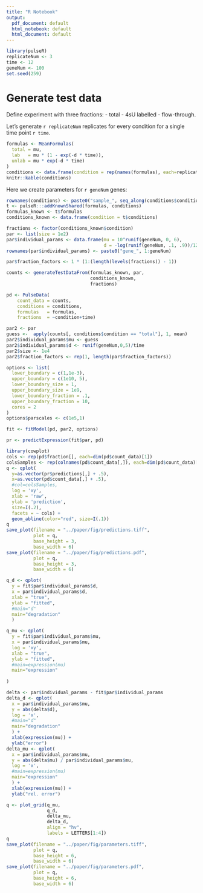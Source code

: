 ```yaml
---
title: "R Notebook"
output:
  pdf_document: default
  html_notebook: default
  html_document: default
---
```


```r
library(pulseR)
replicateNum <- 3
time <- 12
geneNum <- 100
set.seed(259)
```

# Generate test data

Define experiment with three fractions:
- total
- 4sU labelled
- flow-through.

Let's generate `r replicateNum` replicates for every condition for a single time point `r time`.

```r
formulas <- MeanFormulas(
  total = mu,
  lab   = mu * (1 - exp(-d * time)),
  unlab = mu * exp(-d * time)
)
conditions <- data.frame(condition = rep(names(formulas), each=replicateNum), time=time)
knitr::kable(conditions)

```

Here we create parameters for `r geneNum` genes:
```r
rownames(conditions) <- paste0("sample_", seq_along(conditions$condition))
t <- pulseR:::addKnownShared(formulas, conditions)
formulas_known <- t$formulas
conditions_known <- data.frame(condition = t$conditions)

fractions <- factor(conditions_known$condition)
par <- list(size = 1e2)
par$individual_params <- data.frame(mu = 10^runif(geneNum, 0, 6),
                                    d = -log(runif(geneNum, .1, .9))/12)
rownames(par$individual_params) <- paste0("gene_", 1:geneNum)

par$fraction_factors <- 1 * (1:(length(levels(fractions)) - 1))
```

```r
counts <- generateTestDataFrom(formulas_known, par,
                               conditions_known,
                               fractions)

pd <- PulseData(
    count_data = counts,
    conditions = conditions,
    formulas   = formulas,
    fractions  = ~condition+time)
```

```r

par2 <- par
guess <-  apply(counts[, conditions$condition == "total"], 1, mean)
par2$individual_params$mu <- guess
par2$individual_params$d <- runif(geneNum,0,5)/time
par2$size <- 1e4
par2$fraction_factors <- rep(1, length(par$fraction_factors))

options <- list(
  lower_boundary = c(1,1e-3),
  upper_boundary = c(1e10, 5),
  lower_boundary_size = 1,
  upper_boundary_size = 1e9,
  lower_boundary_fraction = .1,
  upper_boundary_fraction = 10,
  cores = 2
)
options$parscales <- c(1e5,1)

fit <- fitModel(pd, par2, options)
```
```r

pr <- predictExpression(fit$par, pd)
```

```r
library(cowplot)
cols <- rep(pd$fraction[], each=dim(pd$count_data)[1])
colsSamples <- rep(colnames(pd$count_data[,]), each=dim(pd$count_data)[1])
q <- qplot(
  y=as.vector(pr$predictions[,] + .5),
  x=as.vector(pd$count_data[,] + .5),
  #col=colsSamples,
  log = 'xy',
  xlab = 'raw',
  ylab = 'prediction',
  size=I(.2),
  facets = ~ cols) + 
  geom_abline(color="red", size=I(.1))
q
save_plot(filename = "../paper/fig/predictions.tiff", 
          plot = q,
          base_height = 3,
          base_width = 6)
save_plot(filename = "../paper/fig/predictions.pdf", 
          plot = q,
          base_height = 3,
          base_width = 6)
```

```r
q_d <- qplot(
  y = fit$par$individual_params$d,
  x = par$individual_params$d,
  xlab = "true",
  ylab = "fitted",
  #main="d"
  main="degradation"
  )

q_mu <- qplot(
  y = fit$par$individual_params$mu,
  x = par$individual_params$mu,
  log = 'xy',
  xlab = "true",
  ylab = "fitted",
  #main=expression(mu)
  main="expression"
  
)

delta <- par$individual_params - fit$par$individual_params
delta_d <- qplot(
  x = par$individual_params$mu,
  y = abs(delta$d),
  log = 'x',
  #main="d"
  main="degradation"
  ) + 
  xlab(expression(mu)) + 
  ylab("error")
delta_mu <- qplot(
  x = par$individual_params$mu,
  y = abs(delta$mu) / par$individual_params$mu,
  log = 'x',
  #main=expression(mu)
  main="expression"
  ) + 
  xlab(expression(mu)) + 
  ylab("rel. error")

q <- plot_grid(q_mu,
               q_d,
               delta_mu,
               delta_d,
               align = "hv",
               labels = LETTERS[1:4])
q
save_plot(filename = "../paper/fig/parameters.tiff", 
          plot = q,
          base_height = 6,
          base_width = 6)
save_plot(filename = "../paper/fig/parameters.pdf", 
          plot = q,
          base_height = 6,
          base_width = 6)
      
```
